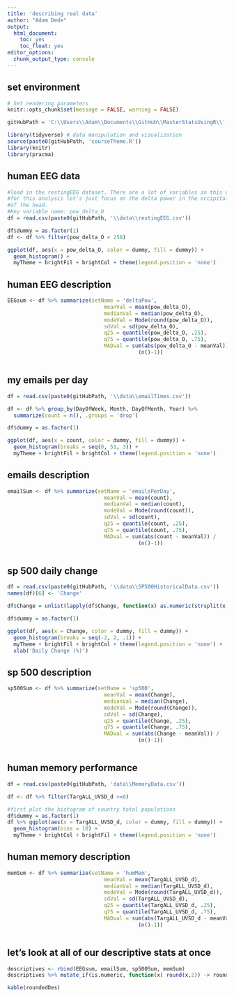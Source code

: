 ```yaml
---
title: 'describing real data'
author: "Adam Dede"
output:
  html_document:
    toc: yes
    toc_float: yes
editor_options:
  chunk_output_type: console
---
```



## set environment

```r

# Set rendering parameters
knitr::opts_chunk$set(message = FALSE, warning = FALSE)

gitHubPath = 'C:\\Users\\Adam\\Documents\\GitHub\\MasterStatsUsingR\\'

library(tidyverse) # data manipulation and visualization
source(paste0(gitHubPath, 'courseTheme.R'))
library(knitr)
library(pracma)

```

## human EEG data 

```r
#load in the restingEEG dataset. There are a lot of variables in this dataset
#for this analysis let's just focus on the delta power in the occipital region 
#of the head. 
#Key variable name: pow_delta_O
df = read.csv(paste0(gitHubPath, '\\data\\restingEEG.csv'))

df$dummy = as.factor(1) 
df <- df %>% filter(pow_delta_O < 250)

ggplot(df, aes(x = pow_delta_O, color = dummy, fill = dummy)) + 
  geom_histogram() + 
  myTheme + brightFil + brightCol + theme(legend.position = 'none')

```

## human EEG description

```r

EEGsum <- df %>% summarize(setName = 'deltaPow', 
                               meanVal = mean(pow_delta_O), 
                               medianVal = median(pow_delta_O), 
                               modeVal = Mode(round(pow_delta_O)), 
                               sdVal = sd(pow_delta_O), 
                               q25 = quantile(pow_delta_O, .25), 
                               q75 = quantile(pow_delta_O, .75), 
                               MADval = sum(abs(pow_delta_O - meanVal)) / 
                                          (n()-1)) 



```

## my emails per day 

```r

df = read.csv(paste0(gitHubPath, '\\data\\emailTimes.csv'))

df <- df %>% group_by(DayOfWeek, Month, DayOfMonth, Year) %>% 
  summarize(count = n(), .groups = 'drop')

df$dummy = as.factor(1) 

ggplot(df, aes(x = count, color = dummy, fill = dummy)) + 
  geom_histogram(breaks = seq(0, 51, 3)) + 
  myTheme + brightFil + brightCol + theme(legend.position = 'none')

```

## emails description

```r

emailSum <- df %>% summarize(setName = 'emailsPerDay', 
                               meanVal = mean(count), 
                               medianVal = median(count), 
                               modeVal = Mode(round(count)), 
                               sdVal = sd(count), 
                               q25 = quantile(count, .25), 
                               q75 = quantile(count, .75), 
                               MADval = sum(abs(count - meanVal)) / 
                                          (n()-1)) 



```

## sp 500 daily change 

```r

df = read.csv(paste0(gitHubPath, '\\data\\SP500HistoricalData.csv'))
names(df)[6] <- 'Change'

df$Change = unlist(lapply(df$Change, function(x) as.numeric(strsplit(x, '%')[[1]])))

df$dummy = as.factor(1) 

ggplot(df, aes(x = Change, color = dummy, fill = dummy)) +
  geom_histogram(breaks = seq(-2, 2, .1)) + 
  myTheme + brightFil + brightCol + theme(legend.position = 'none') + 
  xlab('Daily Change (%)')

```

## sp 500 description

```r

sp500Sum <- df %>% summarize(setName = 'sp500', 
                               meanVal = mean(Change), 
                               medianVal = median(Change), 
                               modeVal = Mode(round(Change)), 
                               sdVal = sd(Change), 
                               q25 = quantile(Change, .25), 
                               q75 = quantile(Change, .75), 
                               MADval = sum(abs(Change - meanVal)) / 
                                          (n()-1)) 



```

## human memory performance

```r
df = read.csv(paste0(gitHubPath, 'data\\MemoryData.csv'))

df <- df %>% filter(TargALL_UVSD_d >=0)

#first plot the histogram of country total populations 
df$dummy = as.factor(1)
df %>% ggplot(aes(x = TargALL_UVSD_d, color = dummy, fill = dummy)) + 
  geom_histogram(bins = 10) + 
  myTheme + brightCol + brightFil + theme(legend.position = 'none')


```

## human memory description

```r

memSum <- df %>% summarize(setName = 'humMem', 
                               meanVal = mean(TargALL_UVSD_d), 
                               medianVal = median(TargALL_UVSD_d), 
                               modeVal = Mode(round(TargALL_UVSD_d)), 
                               sdVal = sd(TargALL_UVSD_d), 
                               q25 = quantile(TargALL_UVSD_d, .25), 
                               q75 = quantile(TargALL_UVSD_d, .75), 
                               MADval = sum(abs(TargALL_UVSD_d - meanVal)) / 
                                          (n()-1)) 



```

## let's look at all of our descriptive stats at once

```r

descriptives <- rbind(EEGsum, emailSum, sp500Sum, memSum)
descriptives %>% mutate_if(is.numeric, function(x) round(x,2)) -> roundedDes

kable(roundedDes)


```
